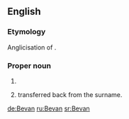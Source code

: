 ==English==

===Etymology===
Anglicisation of {{etyl|cy|en}} {{term|ap Ifan|lang=cy}}. 

===Proper noun===
{{en-proper noun}}

# {{surname|from=Welsh}}
# {{given name|male|from=surnames}} transferred back from the surname.

[[de:Bevan]]
[[ru:Bevan]]
[[sr:Bevan]]